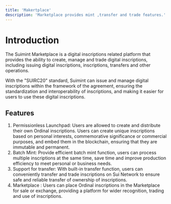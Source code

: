 ```yaml
---
title: 'Makertplace'
description: 'Marketplace provides mint ,transfer and trade features.'
---
```



# Introduction

  The Suimint Marketplace is a digital inscriptions related platform that provides the ability to create, manage and trade digital inscriptions, including issuing digital inscriptions, inscriptions, transfers and other operations.

  With the "SUIRC20" standard, Suimint can issue and manage digital inscriptions within the framework of the agreement, ensuring the standardization and interoperability of inscriptions, and making it easier for users to use these digital inscriptions.
## Features

1. Permissionless Launchpad: Users are allowed to create and distribute their own Ordinal inscriptions. Users can create unique inscriptions based on personal interests, commemorative significance or commercial purposes, and embed them in the blockchain, ensuring that they are immutable and permanent.
2. Batch Mint: Provide efficient batch mint function, users can process multiple inscriptions at the same time, save time and improve production efficiency to meet personal or business needs.
3. Support for transfer: With built-in transfer function, users can conveniently transfer and trade inscriptions on Sui Network to ensure safe and reliable transfer of ownership of inscriptions.
4. Marketplace : Users can place Ordinal inscriptions in the Marketplace for sale or exchange, providing a platform for wider recognition, trading and use of inscriptions.
